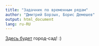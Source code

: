 ```yaml
---
title: "Задачник по временным рядам"
author: "Дмитрий Борзых, Борис Демешев"
output: html_document
lang: ru-RU
---
```



[Здесь будет](https://github.com/bdemeshev/ts_pset/raw/master/ts_pset_main.pdf) город-сад! :)


